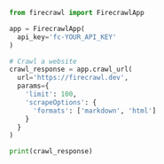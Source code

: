 ```python Python
from firecrawl import FirecrawlApp

app = FirecrawlApp(
  api_key='fc-YOUR_API_KEY'
)

# Crawl a website
crawl_response = app.crawl_url(
  url='https://firecrawl.dev',
  params={
    'limit': 100,
    'scrapeOptions': {
      'formats': ['markdown', 'html']
    }
  }
)

print(crawl_response)
```
